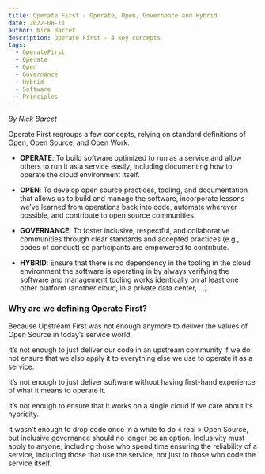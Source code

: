 ```yaml
---
title: Operate First - Operate, Open, Governance and Hybrid
date: 2022-08-11
author: Nick Barcet
description: Operate First - 4 key concepts
tags:
  - OperateFirst
  - Operate
  - Open
  - Governance
  - Hybrid
  - Software
  - Principles
---
```


_By Nick Barcet_

Operate First regroups a few concepts, relying on standard definitions of Open, Open Source, and Open Work:

- **OPERATE**: To build software optimized to run as a service and allow others to run it as a service easily, including documenting how to operate the cloud environment itself.

- **OPEN**: To develop open source practices, tooling, and documentation that allows us to build and manage the software, incorporate lessons we’ve learned from operations back into code, automate wherever possible, and contribute to open source communities.

- **GOVERNANCE**: To foster inclusive, respectful, and collaborative communities through clear standards and accepted practices (e.g., codes of conduct) so participants are empowered to contribute.

- **HYBRID**: Ensure that there is no dependency in the tooling in the cloud environment the software is operating in by always verifying the software and management tooling works identically on at least one other platform (another cloud, in a private data center, …)


### Why are we defining Operate First?

Because Upstream First was not enough anymore to deliver the values of Open Source in today’s service world.

It’s not enough to just deliver our code in an upstream community if we do not ensure that we also apply it to everything else we use to operate it as a service.

It’s not enough to just deliver software without having first-hand experience of what it means to operate it.

It’s not enough to ensure that it works on a single cloud if we care about its hybridity.

It wasn’t enough to drop code once in a while to do « real » Open Source, but inclusive governance should no longer be an option. Inclusivity must apply to anyone, including those who spend time ensuring the reliability of a service, including those that use the service, not just to those who code the service itself.
